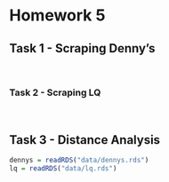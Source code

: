 Homework 5
========================================================


## Task 1 - Scraping Denny's

<!-- Detail your approach for scraping restaurant data from where2getit -->



<br />

### Task 2 - Scraping LQ

<!-- Detail your approach for scraping hotel data from LQ's website -->



<br />



## Task 3 -  Distance Analysis

```r
dennys = readRDS("data/dennys.rds")
lq = readRDS("data/lq.rds")
```

<!-- Detail your statistical analysis of the pairwise distance between Denny's and LQ's -->

```r
```


<br />
